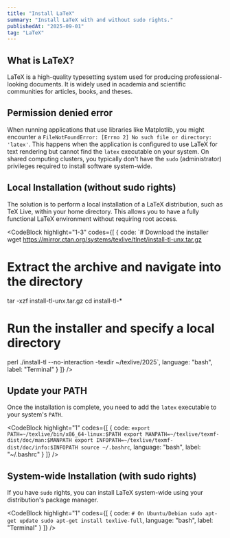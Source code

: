 ```yaml
---
title: "Install LaTeX"
summary: "Install LaTeX with and without sudo rights."
publishedAt: "2025-09-01"
tag: "LaTeX"
---
```


## What is LaTeX?

LaTeX is a high-quality typesetting system used for producing professional-looking documents. It is widely used in academia and scientific communities for articles, books, and theses.

## Permission denied error

When running applications that use libraries like Matplotlib, you might encounter a `FileNotFoundError: [Errno 2] No such file or directory: 'latex'`. This happens when the application is configured to use LaTeX for text rendering but cannot find the `latex` executable on your system. On shared computing clusters, you typically don't have the `sudo` (administrator) privileges required to install software system-wide.

## Local Installation (without sudo rights)

The solution is to perform a local installation of a LaTeX distribution, such as TeX Live, within your home directory. This allows you to have a fully functional LaTeX environment without requiring root access.

<CodeBlock
    highlight="1-3"
    codes={[
  {
    code:
`# Download the installer
wget https://mirror.ctan.org/systems/texlive/tlnet/install-tl-unx.tar.gz

# Extract the archive and navigate into the directory
tar -xzf install-tl-unx.tar.gz
cd install-tl-*

# Run the installer and specify a local directory
perl ./install-tl --no-interaction -texdir ~/texlive/2025`, 
    language: "bash",
    label: "Terminal"
  }
]} />

## Update your PATH

Once the installation is complete, you need to add the `latex` executable to your system's `PATH`.

<CodeBlock
    highlight="1"
    codes={[
  {
    code:
`export PATH=~/texlive/bin/x86_64-linux:$PATH
export MANPATH=~/texlive/texmf-dist/doc/man:$MANPATH
export INFOPATH=~/texlive/texmf-dist/doc/info:$INFOPATH
source ~/.bashrc`, 
    language: "bash",
    label: "~/.bashrc"
  }
]} />

## System-wide Installation (with sudo rights)

If you have `sudo` rights, you can install LaTeX system-wide using your distribution's package manager.

<CodeBlock
    highlight="1"
    codes={[
  {
    code:
`# On Ubuntu/Debian
sudo apt-get update
sudo apt-get install texlive-full`, 
    language: "bash",
    label: "Terminal"
  }
]} />